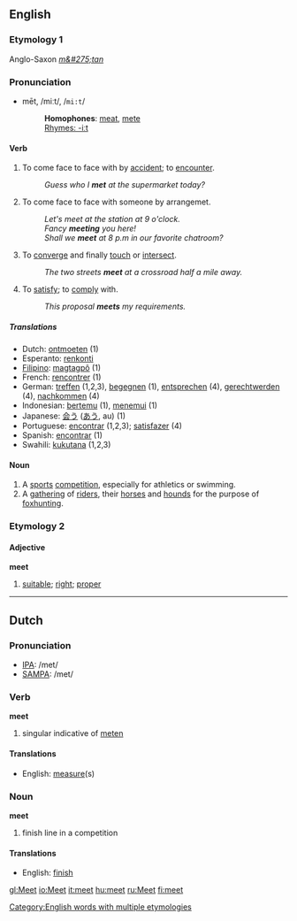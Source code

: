==English==

{{rank|book|story|deep|471|meet|interest|brother|I\'ve}}

===Etymology 1===
Anglo-Saxon ''[[m&#275;tan]]''

===Pronunciation===
*mēt, /miːt/, /<tt>mi:t</tt>/
*:'''Homophones''': [[meat]], [[mete]]
*:[[Rhymes:English:-iːt|Rhymes: -iːt]]

==== Verb ====
{{irregverb|'''to meet'''|'''[[meets]]'''|'''[[met]]'''|'''[[met]]'''|'''[[meeting]]'''}}

#To come face to face with by [[accident]]; to [[encounter]].
#:''Guess who I '''met''' at the supermarket today?''
#To come face to face with someone by arrangemet.
#:''Let's meet at the station at 9 o'clock.''
#:''Fancy '''meeting''' you here!''
#:''Shall we '''meet''' at 8 p.m in our favorite chatroom?''
#To [[converge]] and finally [[touch]] or [[intersect]].
#:''The two streets '''meet''' at a crossroad half a mile away.''
#To [[satisfy]]; to [[comply]] with.
#:''This proposal '''meets''' my requirements.''

=====Translations=====
*Dutch: [[ontmoeten]] (1)
*Esperanto: [[renkonti]]
*[[Filipino]]: [[magtagpô]] (1)
*French: [[rencontrer]] (1)
*German: [[treffen]] (1,2,3), [[begegnen]] (1), [[entsprechen]] (4), [[gerechtwerden]] (4), [[nachkommen]] (4)
*Indonesian: [[temu|bertemu]] (1), [[temu|menemui]] (1)
*Japanese: [[会う]] ([[あう]], au) (1)
*Portuguese: [[encontrar]] (1,2,3); [[satisfazer]] (4)
*Spanish: [[encontrar]] (1)
*Swahili: [[kukutana]] (1,2,3)

==== Noun ====
{{en-noun|meet|meets}}

#A [[sport]]s [[competition]], especially for athletics or swimming.
#A [[gathering]] of [[rider]]s, their [[horse]]s and [[hound]]s for the purpose of [[foxhunting]].

===Etymology 2===
====Adjective====
'''meet'''

# [[suitable]]; [[right]]; [[proper]]


[[Category:English words with multiple etymologies]]

----

==Dutch==
=== Pronunciation ===
*[[w:IPA|IPA]]: /met/
*[[w:SAMPA|SAMPA]]: /met/

=== Verb ===
'''meet'''

# singular indicative of [[meten]]

==== Translations ====
*English: [[measure]](s)

=== Noun ===
'''meet'''

# finish line in a competition

==== Translations ====
*English: [[finish]]
[[gl:Meet]]
[[io:Meet]]
[[it:meet]]
[[hu:meet]]
[[ru:Meet]]
[[fi:meet]]